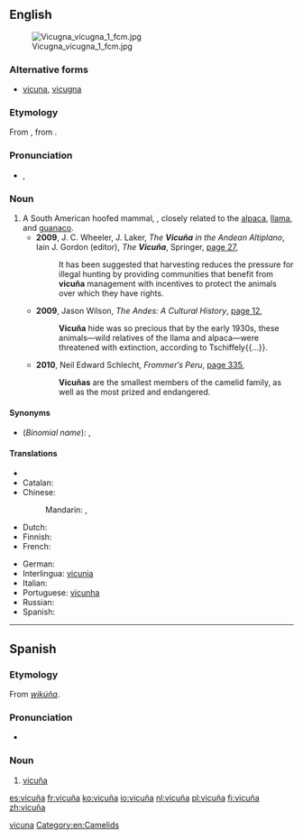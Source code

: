 {{also|vicuna}}
==English==
{{wikipedia}}
[[File:Vicugna vicugna 1 fcm.jpg|thumb]]

===Alternative forms===
* [[vicuna]], [[vicugna]]

===Etymology===
From {{etyl|es|en}} {{term|vicuña|lang=es}}, from {{etyl|qwe|en}} {{term|wikúña|lang=gwe}}.

===Pronunciation===
* {{IPA|/vɪˈkuːnjə/}}, {{X-SAMPA|/vI"kunj@/}}

===Noun===
{{en-noun}}

# A South American hoofed mammal, {{taxlink|Vicugna  vicugna}}, closely related to the [[alpaca]], [[llama]], and [[guanaco]].
#* '''2009''', J. C. Wheeler, J. Laker, ''The '''Vicuña''' in the Andean Altiplano'', Iain J. Gordon (editor), ''The '''Vicuña''''', Springer, [http://books.google.com.au/books?id=MD_9KcVzukQC&pg=PA27&dq=%22vicu%C3%B1a%22|%22vicu%C3%B1as%22+-intitle:%22%22+-inauthor:%22vicu%C3%B1a%22&hl=en&sa=X&ei=2ZdoT9jbHoykiAelmvihCg&redir_esc=y#v=onepage&q=%22vicu%C3%B1a%22|%22vicu%C3%B1as%22%20-intitle%3A%22%22%20-inauthor%3A%22vicu%C3%B1a%22&f=false page 27],<!---Note incorrect Google metadata--->
#*: It has been suggested that harvesting reduces the pressure for illegal hunting by providing communities that benefit from '''vicuña''' management with incentives to protect the animals over which they have rights.
#* '''2009''', Jason Wilson, ''The Andes: A Cultural History'', [http://books.google.com.au/books?id=PhGftntpr48C&pg=PA12&dq=%22vicu%C3%B1a%22|%22vicu%C3%B1as%22+-intitle:%22%22+-inauthor:%22vicu%C3%B1a%22&hl=en&sa=X&ei=Np1oT5KkKY2UiAeMr-CxCg&redir_esc=y#v=onepage&q=%22vicu%C3%B1a%22|%22vicu%C3%B1as%22%20-intitle%3A%22%22%20-inauthor%3A%22vicu%C3%B1a%22&f=false page 12],
#*: '''Vicuña''' hide was so precious that by the early 1930s, these animals—wild relatives of the llama and alpaca—were threatened with extinction, according to Tschiffely{{...}}.
#* '''2010''', Neil Edward Schlecht, ''Frommer′s Peru'', [http://books.google.com.au/books?id=xjXybN8kWr4C&pg=PA335&dq=%22vicu%C3%B1a%22|%22vicu%C3%B1as%22+-intitle:%22%22+-inauthor:%22vicu%C3%B1a%22&hl=en&sa=X&ei=YptoT_W7Bs25iAeS34WPCg&redir_esc=y#v=onepage&q=%22vicu%C3%B1a%22|%22vicu%C3%B1as%22%20-intitle%3A%22%22%20-inauthor%3A%22vicu%C3%B1a%22&f=false page 335],
#*: '''Vicuñas''' are the smallest members of the camelid family, as well as the most prized and endangered.

====Synonyms====
* (''Binomial name''): {{taxlink|Lama  vicugna}}, {{taxlink|Vicugna vicugna}}

====Translations====
{{trans-top|vicuña}}
* {{trreq|ar}}
* Catalan: {{t-|ca|vicunya|m}}
* Chinese:
*: Mandarin: {{t|cmn|小羊駝|sc=Hani}}, {{t|cmn|小羊驼|tr=xiǎoyángtuó|sc=Hani}}
* Dutch: {{t+|nl|vicuña|m}}
* Finnish: {{t-|fi|vikunja}}
* French: {{t+|fr|vigogne|m}}
{{trans-mid}}
* German: {{t-|de|Vikunja|n}}
* Interlingua: [[vicunia]]
* Italian: {{t-|it|vigogna|f}}
* Portuguese: [[vicunha]] {{f}}
* Russian: {{t+|ru|викунья}}
* Spanish: {{t+|es|vicuña|f}}
{{trans-bottom}}

[[Category:English terms spelled with Ñ|vicuna]]
[[Category:en:Camelids]]

----

==Spanish==

===Etymology===
From {{etyl|qwe|es}} ''[[wikúña]]''.

===Pronunciation===
* {{IPA|/biˈkuɲa/|lang=es}}

===Noun===
{{es-noun|f}}

# [[#English|vicuña]]

[[es:vicuña]]
[[fr:vicuña]]
[[ko:vicuña]]
[[io:vicuña]]
[[nl:vicuña]]
[[pl:vicuña]]
[[fi:vicuña]]
[[zh:vicuña]]